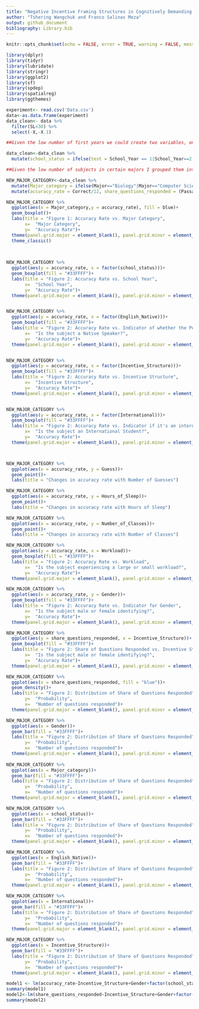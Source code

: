 ```yaml
---
title: "Negative Incentive Framing Structures in Cognitively Demanding Tasks"
author: "Tshering Wangchuk and Franco Salinas Meza"
output: github_document
bibliography: Library.bib
---
```


```r
knitr::opts_chunk$set(echo = FALSE, error = TRUE, warning = FALSE, message = FALSE)

library(dplyr)
library(tidyr)
library(lubridate)
library(stringr)
library(ggplot2)
library(sf)
library(spdep)
library(spatialreg)
library(ggthemes)
```

```r
experiment<- read.csv('Data.csv')
data<-as.data.frame(experiment)
data_clean<- data %>% 
  filter(SL<30) %>% 
  select(-X,-X.1) 

##Given the low number of first years we could create two variables, one that it lower and upper classmen 

data_clean<-data_clean %>% 
  mutate(school_status = ifelse(test = School_Year == 1|School_Year==2, yes = "Underclassmen",no = "Upperclassmen"))

##Given the low number of subjects in certain majors I grouped them into Stem and Social Science

NEW_MAJOR_CATEGORY<-data_clean %>% 
  mutate(Major_category = ifelse(Major=="Biology"|Major=="Computer Science"|Major=="Geology"|Major=="Neuroscience"|Major=="Statistics","STEM","Social Science")) %>% 
  mutate(accuracy_rate = Correct/12, share_questions_responded = (Passage.1+Passage.2)/12)
```

```r

NEW_MAJOR_CATEGORY %>% 
  ggplot(aes(x = Major_category,y = accuracy_rate), fill = blue)+
  geom_boxplot()+
  labs(title = "Figure 1: Accuracy Rate vs. Major Category",
       x=  "Major Category",
       y=  "Accuracy Rate")+
  theme(panel.grid.major = element_blank(), panel.grid.minor = element_blank(), panel.background = element_blank(), axis.ticks.x = element_blank())+
  theme_classic()
 
  

NEW_MAJOR_CATEGORY %>% 
  ggplot(aes(y = accuracy_rate, x = factor(school_status)))+
  geom_boxplot(fill = "#33FFFF")+
  labs(title = "Figure 2: Accuracy Rate vs. School Year",
       x=  "School Year",
       y=  "Accuracy Rate")+
  theme(panel.grid.major = element_blank(), panel.grid.minor = element_blank(), panel.background = element_blank(), axis.ticks.x = element_blank())


NEW_MAJOR_CATEGORY %>% 
  ggplot(aes(y = accuracy_rate, x = factor(English_Native)))+
  geom_boxplot(fill = "#33FFFF")+
  labs(title = "Figure 2: Accuracy Rate vs. Indicator of whether the Person is a Native Speaker",
       x=  "Is the subject a Native Speaker?",
       y=  "Accuracy Rate")+
  theme(panel.grid.major = element_blank(), panel.grid.minor = element_blank(), panel.background = element_blank(), axis.ticks.x = element_blank())


NEW_MAJOR_CATEGORY %>% 
  ggplot(aes(y = accuracy_rate, x = factor(Incentive_Structure)))+
  geom_boxplot(fill = "#33FFFF")+
  labs(title = "Figure 2: Accuracy Rate vs. Incentive Structure",
       x=  "Incentive Structure",
       y=  "Accuracy Rate")+
  theme(panel.grid.major = element_blank(), panel.grid.minor = element_blank(), panel.background = element_blank(), axis.ticks.x = element_blank())


NEW_MAJOR_CATEGORY %>% 
  ggplot(aes(y = accuracy_rate, x = factor(International)))+
  geom_boxplot(fill = "#33FFFF")+
  labs(title = "Figure 2: Accuracy Rate vs. Indicator if it's an international Student",
       x=  "Is the subject an International Student?",
       y=  "Accuracy Rate")+
  theme(panel.grid.major = element_blank(), panel.grid.minor = element_blank(), panel.background = element_blank(), axis.ticks.x = element_blank())



NEW_MAJOR_CATEGORY %>% 
  ggplot(aes(x = accuracy_rate, y = Guess))+
  geom_point()+
  labs(title = "Changes in accuracy rate with Number of Guesses")

NEW_MAJOR_CATEGORY %>% 
  ggplot(aes(x = accuracy_rate, y = Hours_of_Sleep))+
  geom_point()+
  labs(title = "Changes in accuracy rate with Hours of Sleep")

NEW_MAJOR_CATEGORY %>% 
  ggplot(aes(x = accuracy_rate, y = Number_of_Classes))+
  geom_point()+
  labs(title = "Changes in accuracy rate with Number of Classes")

NEW_MAJOR_CATEGORY %>% 
  ggplot(aes(y = accuracy_rate, x = Workload))+
  geom_boxplot(fill = "#33FFFF")+
  labs(title = "Figure 2: Accuracy Rate vs. Workload",
       x=  "Is the subject experiencing a large or small workload?",
       y=  "Accuracy Rate")+
  theme(panel.grid.major = element_blank(), panel.grid.minor = element_blank(), panel.background = element_blank(), axis.ticks.x = element_blank())

NEW_MAJOR_CATEGORY %>% 
  ggplot(aes(x = accuracy_rate, y = Gender))+
  geom_boxplot(fill = "#33FFFF")+
  labs(title = "Figure 2: Accuracy Rate vs. Indicator for Gender",
       x=  "Is the subject male or female identifying?",
       y=  "Accuracy Rate")+
  theme(panel.grid.major = element_blank(), panel.grid.minor = element_blank(), panel.background = element_blank(), axis.ticks.x = element_blank())

NEW_MAJOR_CATEGORY %>% 
  ggplot(aes(y = share_questions_responded, x = Incentive_Structure))+
  geom_boxplot(fill = "#33FFFF")+
  labs(title = "Figure 2: Share of Questions Responded vs. Incentive Structure",
       x=  "Is the subject male or female identifying?",
       y=  "Accuracy Rate")+
  theme(panel.grid.major = element_blank(), panel.grid.minor = element_blank(), panel.background = element_blank(), axis.ticks.x = element_blank())

NEW_MAJOR_CATEGORY %>% 
  ggplot(aes(x = share_questions_responded, fill = "blue"))+
  geom_density()+
  labs(title = "Figure 2: Distribution of Share of Questions Responded",
       y=  "Probability",
       x=  "Number of questions responded")+
  theme(panel.grid.major = element_blank(), panel.grid.minor = element_blank(), panel.background = element_blank(), axis.ticks.x = element_blank())

NEW_MAJOR_CATEGORY %>% 
  ggplot(aes(x = Gender))+
  geom_bar(fill = "#33FFFF")+
  labs(title = "Figure 2: Distribution of Share of Questions Responded",
       y=  "Probability",
       x=  "Number of questions responded")+
  theme(panel.grid.major = element_blank(), panel.grid.minor = element_blank(), panel.background = element_blank(), axis.ticks.x = element_blank())
  
NEW_MAJOR_CATEGORY %>% 
  ggplot(aes(x = Major_category))+
  geom_bar(fill = "#33FFFF")+
  labs(title = "Figure 2: Distribution of Share of Questions Responded",
       y=  "Probability",
       x=  "Number of questions responded")+
  theme(panel.grid.major = element_blank(), panel.grid.minor = element_blank(), panel.background = element_blank(), axis.ticks.x = element_blank())

NEW_MAJOR_CATEGORY %>% 
  ggplot(aes(x = school_status))+
  geom_bar(fill = "#33FFFF")+
  labs(title = "Figure 2: Distribution of Share of Questions Responded",
       y=  "Probability",
       x=  "Number of questions responded")+
  theme(panel.grid.major = element_blank(), panel.grid.minor = element_blank(), panel.background = element_blank(), axis.ticks.x = element_blank())

NEW_MAJOR_CATEGORY %>% 
  ggplot(aes(x = English_Native))+
  geom_bar(fill = "#33FFFF")+
  labs(title = "Figure 2: Distribution of Share of Questions Responded",
       y=  "Probability",
       x=  "Number of questions responded")+
  theme(panel.grid.major = element_blank(), panel.grid.minor = element_blank(), panel.background = element_blank(), axis.ticks.x = element_blank())

NEW_MAJOR_CATEGORY %>% 
  ggplot(aes(x = International))+
  geom_bar(fill = "#33FFFF")+
  labs(title = "Figure 2: Distribution of Share of Questions Responded",
       y=  "Probability",
       x=  "Number of questions responded")+
  theme(panel.grid.major = element_blank(), panel.grid.minor = element_blank(), panel.background = element_blank(), axis.ticks.x = element_blank())

NEW_MAJOR_CATEGORY %>% 
  ggplot(aes(x = Incentive_Structure))+
  geom_bar(fill = "#33FFFF")+
  labs(title = "Figure 2: Distribution of Share of Questions Responded",
       y=  "Probability",
       x=  "Number of questions responded")+
  theme(panel.grid.major = element_blank(), panel.grid.minor = element_blank(), panel.background = element_blank(), axis.ticks.x = element_blank())

model1 <- lm(accuracy_rate~Incentive_Structure+Gender+factor(school_status)+English_Native+Number_of_Classes+Hours_of_Sleep+Workload+Major_category+share_questions_responded,data = NEW_MAJOR_CATEGORY)
summary(model1)
model2<-lm(share_questions_responded~Incentive_Structure+Gender+factor(school_status)+English_Native+Number_of_Classes+Hours_of_Sleep+Workload+Major_category+share_questions_responded,data = NEW_MAJOR_CATEGORY)
summary(model2)

```

